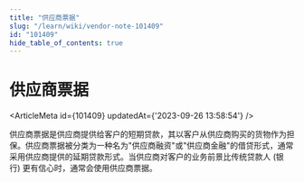 ```yaml
---
title: "供应商票据"
slug: "/learn/wiki/vendor-note-101409"
id: "101409"
hide_table_of_contents: true
---
```



# 供应商票据

<ArticleMeta id={101409} updatedAt={'2023-09-26 13:58:54'} />
<div className='border-solid border-b border-t-0 my-4 border-[var(--ifm-color-gray-300)]' />

供应商票据是供应商提供给客户的短期贷款，其以客户从供应商购买的货物作为担保。供应商票据被分类为一种名为"供应商融资"或"供应商金融"的借贷形式，通常采用供应商提供的延期贷款形式。当供应商对客户的业务前景比传统贷款人 (银行) 更有信心时，通常会使用供应商票据。
